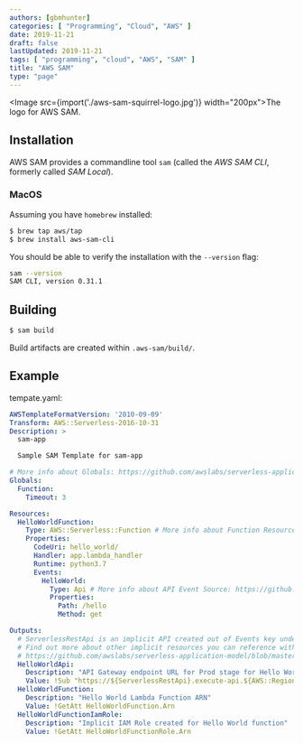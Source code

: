 ```yaml
---
authors: [gbmhunter]
categories: [ "Programming", "Cloud", "AWS" ]
date: 2019-11-21
draft: false
lastUpdated: 2019-11-21
tags: [ "programming", "cloud", "AWS", "SAM" ]
title: "AWS SAM"
type: "page"
---
```



<Image src={import('./aws-sam-squirrel-logo.jpg')} width="200px">The logo for AWS SAM.</Image>

## Installation

AWS SAM provides a commandline tool `sam` (called the _AWS SAM CLI_, formerly called _SAM Local_).

### MacOS

Assuming you have `homebrew` installed:

```sh
$ brew tap aws/tap
$ brew install aws-sam-cli
```

You should be able to verify the installation with the `--version` flag:

```sh
sam --version
SAM CLI, version 0.31.1
```

## Building

```bash
$ sam build
```

Build artifacts are created within `.aws-sam/build/`.

## Example

tempate.yaml:

```yaml
AWSTemplateFormatVersion: '2010-09-09'
Transform: AWS::Serverless-2016-10-31
Description: >
  sam-app

  Sample SAM Template for sam-app

# More info about Globals: https://github.com/awslabs/serverless-application-model/blob/master/docs/globals.rst
Globals:
  Function:
    Timeout: 3

Resources:
  HelloWorldFunction:
    Type: AWS::Serverless::Function # More info about Function Resource: https://github.com/awslabs/serverless-application-model/blob/master/versions/2016-10-31.md#awsserverlessfunction
    Properties:
      CodeUri: hello_world/
      Handler: app.lambda_handler
      Runtime: python3.7
      Events:
        HelloWorld:
          Type: Api # More info about API Event Source: https://github.com/awslabs/serverless-application-model/blob/master/versions/2016-10-31.md#api
          Properties:
            Path: /hello
            Method: get

Outputs:
  # ServerlessRestApi is an implicit API created out of Events key under Serverless::Function
  # Find out more about other implicit resources you can reference within SAM
  # https://github.com/awslabs/serverless-application-model/blob/master/docs/internals/generated_resources.rst#api
  HelloWorldApi:
    Description: "API Gateway endpoint URL for Prod stage for Hello World function"
    Value: !Sub "https://${ServerlessRestApi}.execute-api.${AWS::Region}.amazonaws.com/Prod/hello/"
  HelloWorldFunction:
    Description: "Hello World Lambda Function ARN"
    Value: !GetAtt HelloWorldFunction.Arn
  HelloWorldFunctionIamRole:
    Description: "Implicit IAM Role created for Hello World function"
    Value: !GetAtt HelloWorldFunctionRole.Arn
```
